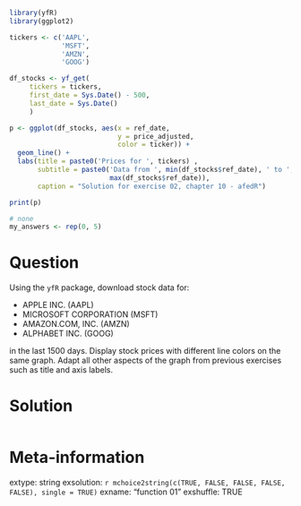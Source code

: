 ```r
library(yfR)
library(ggplot2)

tickers <- c('AAPL', 
             'MSFT',
             'AMZN',
             'GOOG') 

df_stocks <- yf_get(
     tickers = tickers, 
     first_date = Sys.Date() - 500,
     last_date = Sys.Date()
     )

p <- ggplot(df_stocks, aes(x = ref_date, 
                           y = price_adjusted,
                           color = ticker)) + 
  geom_line() + 
  labs(title = paste0('Prices for ', tickers) ,
       subtitle = paste0('Data from ', min(df_stocks$ref_date), ' to ', 
                         max(df_stocks$ref_date)),
       caption = "Solution for exercise 02, chapter 10 - afedR")

print(p)
```

```r
# none
my_answers <- rep(0, 5)
```

Question
========

Using the `yfR` package, download stock data for:

- APPLE INC. (AAPL)
- MICROSOFT CORPORATION	(MSFT)
- AMAZON.COM, INC.	(AMZN)
- ALPHABET INC. (GOOG)
  
in the last 1500 days. Display stock prices with different line colors on the same graph. Adapt all other aspects of the graph from previous exercises such as title and axis labels.


Solution
================

```r
```


Meta-information
================
extype: string
exsolution: `r mchoice2string(c(TRUE, FALSE, FALSE, FALSE, FALSE), single = TRUE)`
exname: "function 01"
exshuffle: TRUE

